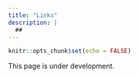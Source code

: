 ```yaml
---
title: "Links"
description: |
  ##
---
```


```r
knitr::opts_chunk$set(echo = FALSE)
```

This page is under development.